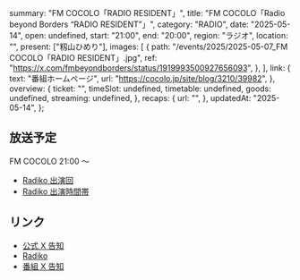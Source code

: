  summary: "FM COCOLO「RADIO RESIDENT」",
  title: "FM COCOLO「Radio beyond Borders “RADIO RESIDENT”」",
  category: "RADIO",
  date: "2025-05-14",
  open: undefined,
  start: "21:00",
  end: "20:00",
  region: "ラジオ",
  location: "",
  present: ["籾山ひめり"],
  images: [
    {
      path: "/events/2025/2025-05-07_FM COCOLO「RADIO RESIDENT」.jpg",
      ref: "https://x.com/fmbeyondborders/status/1919993500927656093",
    },
  ],
  link: {
    text: "番組ホームページ",
    url: "https://cocolo.jp/site/blog/3210/39982",
  },
  overview: {
    ticket: "",
    timeSlot: undefined,
    timetable: undefined,
    goods: undefined,
    streaming: undefined,
  },
  recaps: {
    url: "",
  },
  updatedAt: "2025-05-14",
};

## 放送予定

FM COCOLO 21:00 〜

- [Radiko 出演回](https://radiko.jp/share/?sid=CCL&t=20250514210000)
- [Radiko 出演時間帯](https://radiko.jp/share/?sid=CCL&t=20250514213025)

## リンク

- [公式 X 告知](https://x.com/takanenofficial/status/1920040914128380249)
- [Radiko](https://radiko.jp/share/?sid=CCL&t=20250514210000)
- [番組 X 告知](https://x.com/fmbeyondborders/status/1919993500927656093)
